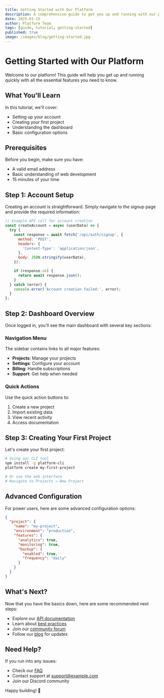 ```yaml
---
title: Getting Started with Our Platform
description: A comprehensive guide to get you up and running with our platform in minutes.
date: 2025-01-15
author: Platform Team
tags: [guide, tutorial, getting-started]
published: true
image: /images/blog/getting-started.jpg
---
```


# Getting Started with Our Platform

Welcome to our platform! This guide will help you get up and running quickly with all the essential features you need to know.

## What You'll Learn

In this tutorial, we'll cover:

- Setting up your account
- Creating your first project
- Understanding the dashboard
- Basic configuration options

## Prerequisites

Before you begin, make sure you have:

- A valid email address
- Basic understanding of web development
- 15 minutes of your time

## Step 1: Account Setup

Creating an account is straightforward. Simply navigate to the signup page and provide the required information:

```javascript
// Example API call for account creation
const createAccount = async (userData) => {
  try {
    const response = await fetch('/api/auth/signup', {
      method: 'POST',
      headers: {
        'Content-Type': 'application/json',
      },
      body: JSON.stringify(userData),
    });

    if (response.ok) {
      return await response.json();
    }
  } catch (error) {
    console.error('Account creation failed:', error);
  }
};
```

## Step 2: Dashboard Overview

Once logged in, you'll see the main dashboard with several key sections:

### Navigation Menu
The sidebar contains links to all major features:
- **Projects**: Manage your projects
- **Settings**: Configure your account
- **Billing**: Handle subscriptions
- **Support**: Get help when needed

### Quick Actions
Use the quick action buttons to:
1. Create a new project
2. Import existing data
3. View recent activity
4. Access documentation

## Step 3: Creating Your First Project

Let's create your first project:

```bash
# Using our CLI tool
npm install -g platform-cli
platform create my-first-project

# Or use the web interface
# Navigate to Projects → New Project
```

## Advanced Configuration

For power users, here are some advanced configuration options:

```json
{
  "project": {
    "name": "my-project",
    "environment": "production",
    "features": {
      "analytics": true,
      "monitoring": true,
      "backup": {
        "enabled": true,
        "frequency": "daily"
      }
    }
  }
}
```

## What's Next?

Now that you have the basics down, here are some recommended next steps:

- Explore our [API documentation](/docs/api)
- Learn about [best practices](/docs/best-practices)
- Join our [community forum](https://community.example.com)
- Follow our [blog](/blog) for updates

## Need Help?

If you run into any issues:

- Check our [FAQ](/docs/faq)
- Contact support at support@example.com
- Join our Discord community

Happy building! 🚀